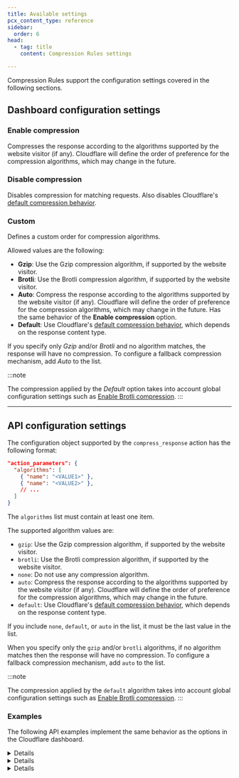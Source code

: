 ```yaml
---
title: Available settings
pcx_content_type: reference
sidebar:
  order: 6
head:
  - tag: title
    content: Compression Rules settings

---
```



Compression Rules support the configuration settings covered in the following sections.

## Dashboard configuration settings

### Enable compression

Compresses the response according to the algorithms supported by the website visitor (if any). Cloudflare will define the order of preference for the compression algorithms, which may change in the future.

### Disable compression

Disables compression for matching requests. Also disables Cloudflare's [default compression behavior](/speed/optimization/content/brotli/).

### Custom

Defines a custom order for compression algorithms.

Allowed values are the following:

* **Gzip**: Use the Gzip compression algorithm, if supported by the website visitor.
* **Brotli**: Use the Brotli compression algorithm, if supported by the website visitor.
* **Auto**: Compress the response according to the algorithms supported by the website visitor (if any). Cloudflare will define the order of preference for the compression algorithms, which may change in the future. Has the same behavior of the **Enable compression** option.
* **Default**: Use Cloudflare's [default compression behavior](/speed/optimization/content/brotli/), which depends on the response content type.

If you specify only *Gzip* and/or *Brotli* and no algorithm matches, the response will have no compression. To configure a fallback compression mechanism, add *Auto* to the list.

:::note

The compression applied by the *Default* option takes into account global configuration settings such as [Enable Brotli compression](/speed/optimization/content/brotli/). 
:::

***

## API configuration settings

The configuration object supported by the `compress_response` action has the following format:

```json
"action_parameters": {
  "algorithms": [
    { "name": "<VALUE1>" },
    { "name": "<VALUE2>" },
    // ...
  ]
}
```

The `algorithms` list must contain at least one item.

The supported algorithm values are:

* `gzip`: Use the Gzip compression algorithm, if supported by the website visitor.
* `brotli`: Use the Brotli compression algorithm, if supported by the website visitor.
* `none`: Do not use any compression algorithm.
* `auto`: Compress the response according to the algorithms supported by the website visitor (if any). Cloudflare will define the order of preference for the compression algorithms, which may change in the future.
* `default`: Use Cloudflare's [default compression behavior](/speed/optimization/content/brotli/), which depends on the response content type.

If you include `none`, `default`, or `auto` in the list, it must be the last value in the list.

When you specify only the `gzip` and/or `brotli` algorithms, if no algorithm matches then the response will have no compression. To configure a fallback compression mechanism, add `auto` to the list.

:::note

The compression applied by the `default` algorithm takes into account global configuration settings such as [Enable Brotli compression](/speed/optimization/content/brotli/). 
:::

### Examples

The following API examples implement the same behavior as the options in the Cloudflare dashboard.


<Details header="Enable compression">

To compress a response according to the algorithms supported by the visitor (if any), set the `algorithms` list to a single algorithm: `"auto"`.

```json
"action_parameters": {
  "algorithms": [
    { "name": "auto" }
  ]
}
```

The `auto` algorithm will always apply compression to the response as long as the website visitor supports compression. Cloudflare will define the order of preference for the compression algorithms, which may change in the future.


</Details>


<Details header="Disable compression">

To disable compression for matching requests, set the `algorithms` list to a single algorithm: `"none"`.

```json
"action_parameters": {
  "algorithms": [
    { "name": "none" }
  ]
}
```


</Details>


<Details header="Define a custom order for compression algorithms">

This example sets the preferred compression algorithm to Brotli, using Gzip as a fallback. If the visitor does not support any of these algorithms, try to compress the response according to the algorithms supported by the website visitor (if any).

```json
"action_parameters": {
  "algorithms": [
    { "name": "brotli" },
    { "name": "gzip" },
    { "name": "auto" }
  ]
}
```


</Details>
